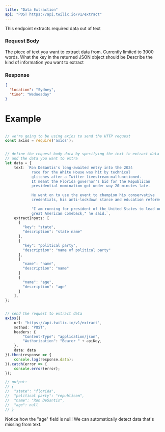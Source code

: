 ```yaml
---
title: "Data Extraction"
api: "POST https://api.twilix.io/v1/extract"
---
```


This endpoint extracts required data out of text

### Request Body

<ParamField body="text" type="string">
  The piece of text you want to extract data from. Currently limited to 3000 words.
</ParamField>

<ParamField body="extractInputs" type="array">
  <Expandable title="extractInput">
    <ParamField body="key" type="string" name="key">
      What the key in the returned JSON object should be
    </ParamField>
    <ParamField body="description" type="string" name="description">
      Describe the kind of information you want to extract
    </ParamField>
  </Expandable>
</ParamField>

### Response

<ResponseExample>

```json Response
{
  "location": "Sydney",
  "time": "Wednesday"
}
```

</ResponseExample>
<Snippet file="header-application-type.mdx" />


# Example
```typescript data-extraction.ts

// we're going to be using axios to send the HTTP request
const axios = require('axios');


// define the request body data by specifying the text to extract data from,
// and the data you want to extra
let data = {
    text: `Ron DeSantis's long-awaited entry into the 2024 
            race for the White House was hit by technical 
            glitches after a Twitter livestream malfunctioned. 
            It meant the Florida governor's bid for the Republican 
            presidential nomination got under way 20 minutes late.
  
            He went on to use the event to champion his conservative 
            credentials, his anti-lockdown stance and education reforms.
  
            "I am running for president of the United States to lead our 
            great American comeback," he said.`,
    extractInputs: [
      {
        "key": "state",
        "description": "state name"
      },
      {
        "key": "political party",
        "description": "name of political party"
      },
      {
        "name": "name",
        "description": "name"
      }
      {
        "name": "age",
        "description": "age"
      }
    ],
};


// send the request to extract data
axios({
    url: "https://api.twilix.io/v1/extract",
    method: "POST",
    headers: {
        "Content-Type": "application/json",
        "Authorization": "Bearer " + apiKey,
    },
    data: data
}).then(response => {
    console.log(response.data);
}).catch(error => {
    console.error(error);
});

// output:
// {
//  "state": "florida",
//  "political party": "republican",
//  "name": "Ron DeSantis",
//  "age": null
// }

```

Notice how the "age" field is null! We can automatically detect data that's missing from text.
